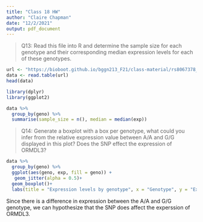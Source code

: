 ```yaml
---
title: "Class 18 HW"
author: "Claire Chapman"
date: "12/2/2021"
output: pdf_document
---
```


> Q13: Read this file into R and determine the sample size for each genotype and their
corresponding median expression levels for each of these genotypes.

```r
url <- "https://bioboot.github.io/bggn213_F21/class-material/rs8067378_ENSG00000172057.6.txt"
data <- read.table(url)
head(data)
```

```r
library(dplyr)
library(ggplot2)
```
```r
data %>% 
  group_by(geno) %>% 
  summarise(sample_size = n(), median = median(exp))
```


> Q14: Generate a boxplot with a box per genotype, what could you infer from the relative
expression value between A/A and G/G displayed in this plot? Does the SNP effect the
expression of ORMDL3?

```r
data %>% 
  group_by(geno) %>% 
  ggplot(aes(geno, exp, fill = geno)) +
   geom_jitter(alpha = 0.5)+
  geom_boxplot()+
  labs(title = "Expression levels by genotype", x = "Genotype", y = "Expression")
```

Since there is a difference in expression between the A/A and G/G genotype, we can hypothesize that the SNP does affect the experssion of ORMDL3.